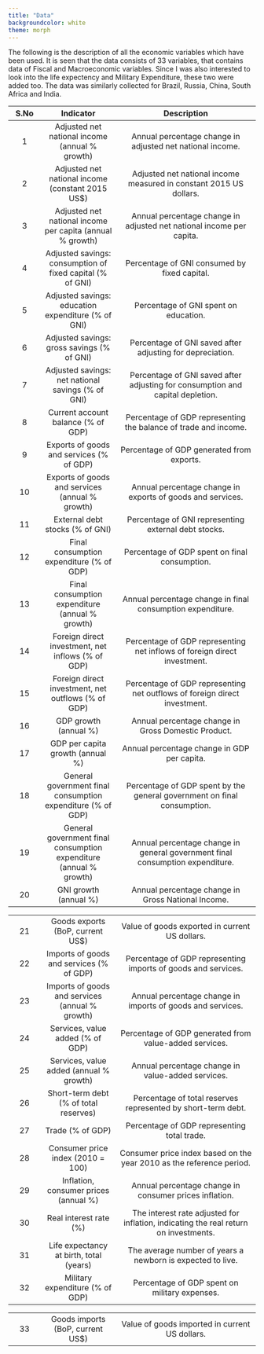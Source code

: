 ```yaml
---
title: "Data"
backgroundcolor: white
theme: morph
---
```


The following is the description of all the economic variables which have been used. It is seen that the data consists of 33 variables, that contains data of Fiscal and Macroeconomic variables. Since I was also interested to look into the life expectency and Military Expenditure, these two were added too. The data was similarly collected for Brazil, Russia, China, South Africa and India.

| S.No | Indicator | Description  |
|:--:|:-------:|:---------------:|
| 1    | Adjusted net national income (annual % growth)  | Annual percentage change in adjusted net national income.|
| 2    | Adjusted net national income (constant 2015 US$) | Adjusted net national income measured in constant 2015 US dollars.|
| 3    | Adjusted net national income per capita (annual % growth) | Annual percentage change in adjusted net national income per capita.|
| 4    | Adjusted savings: consumption of fixed capital (% of GNI) | Percentage of GNI consumed by fixed capital.|
| 5    | Adjusted savings: education expenditure (% of GNI) | Percentage of GNI spent on education.|
| 6    | Adjusted savings: gross savings (% of GNI)| Percentage of GNI saved after adjusting for depreciation.|
| 7    | Adjusted savings: net national savings (% of GNI) | Percentage of GNI saved after adjusting for consumption and capital depletion.|
| 8    | Current account balance (% of GDP) | Percentage of GDP representing the balance of trade and income.|
| 9    | Exports of goods and services (% of GDP) | Percentage of GDP generated from exports. |
| 10   | Exports of goods and services (annual % growth) | Annual percentage change in exports of goods and services.|
| 11   | External debt stocks (% of GNI) | Percentage of GNI representing external debt stocks. |
| 12   | Final consumption expenditure (% of GDP) | Percentage of GDP spent on final consumption.|
| 13   | Final consumption expenditure (annual % growth) | Annual percentage change in final consumption expenditure.|
| 14   | Foreign direct investment, net inflows (% of GDP) | Percentage of GDP representing net inflows of foreign direct investment.|
| 15   | Foreign direct investment, net outflows (% of GDP) | Percentage of GDP representing net outflows of foreign direct investment.|
| 16   | GDP growth (annual %) | Annual percentage change in Gross Domestic Product.|
| 17   | GDP per capita growth (annual %) | Annual percentage change in GDP per capita.|
| 18   | General government final consumption expenditure (% of GDP) | Percentage of GDP spent by the general government on final consumption.|
| 19   | General government final consumption expenditure (annual % growth) | Annual percentage change in general government final consumption expenditure.|
| 20   | GNI growth (annual %) | Annual percentage change in Gross National Income.|

|  |  |   |
|:--:|:-------:|:---------------:|
| 21   | Goods exports (BoP, current US$) | Value of goods exported in current US dollars. |
| 22   | Imports of goods and services (% of GDP)        | Percentage of GDP representing imports of goods and services.      |
| 23   | Imports of goods and services (annual % growth) | Annual percentage change in imports of goods and services.         |
| 24   | Services, value added (% of GDP)                | Percentage of GDP generated from value-added services.             |
| 25   | Services, value added (annual % growth)         | Annual percentage change in value-added services.                  |
| 26   | Short-term debt (% of total reserves)           | Percentage of total reserves represented by short-term debt.      |
| 27   | Trade (% of GDP)                                | Percentage of GDP representing total trade.                        |
| 28   | Consumer price index (2010 = 100)               | Consumer price index based on the year 2010 as the reference period.|
| 29   | Inflation, consumer prices (annual %)           | Annual percentage change in consumer prices inflation.             |
| 30   | Real interest rate (%)                          | The interest rate adjusted for inflation, indicating the real return on investments. |
| 31   | Life expectancy at birth, total (years)         | The average number of years a newborn is expected to live.         |
| 32   | Military expenditure (% of GDP)                | Percentage of GDP spent on military expenses.                      |

|  |  |   |
|:--:|:-------:|:---------------:|
| 33 | Goods imports (BoP, current US$) | Value of goods imported in current US dollars.  |
